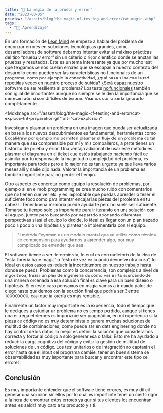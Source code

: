 ```yaml
---
title: "🧨 La magia de la prueba y error"
date: "2023-03-05"
preview: "/assets/blog/the-magic-of-testing-and-error/cat-magic.webp"
tags:
  - "👨‍💻 Aprendizaje"
---
```


En una formación de [Lean Mind](https://leanmind.es/es/) se empezó a hablar del
problema de encontrar errores en soluciones tecnológicas grandes, como
desarrolladores de software debemos intentar evitar al máximo prácticas del tipo
“prueba y error” sin un criterio o rigor científico donde se anotan las pruebas
y resultados. Este es un tema interesante ya que por mucho test que tengamos se
nos cuelan errores que se escapan a nuestro contexto del desarrollo como pueden
ser las características no funcionales de un programa, como por ejemplo la
conectividad, ¿qué pasa si se cae la red repetidas veces en nuestro proceso de
subida? ¿Será capaz nuestro software de ser resiliente al problema? Los tests
[no funcionales](https://testerhouse.com/teoria-testing/pruebas-funcionales/#nbspPruebas_no_Funcionalesnbsp)
también son igual de importantes aunque no siempre se le den la importancia que
se merecen aún si son difíciles de testear. Veamos como sería ignorarlo
completamente:

<MdxImage
  src="/assets/blog/the-magic-of-testing-and-error/cat-explode-tnt-preparation.gif"
  alt="cat-explosion"
></MdxImage>

Investigar y plasmar un problema en una imagen que pueda ser actualizada en base
a los nuevos descubrimientos es fundamental, herramientas como
[Excalidraw](https://excalidraw.com/) por ejemplo me permiten plasmar el flujo
de un problema de tal manera que sea comprensible por mí y mis compañeros, a
parte tienes un histórico de prueba y error. Una ventaja adicional de usar este
método es plasmar el diagrama en el ticket que estés trabajando haciendo fácil
de asimilar por tu responsable la magnitud o complejidad del problema, es
importante para todos pero a lo mejor no es tan urgente ya que lleva varios
meses allí y nadie dijo nada. Valorar la importancia de un problema es también
importante para no perder el tiempo.

Otro aspecto es concretar como equipo la resolución de problemas, por ejemplo si
en el mob programming se crea mucho ruido con comentarios que no tienen que ver
etc. y es improbable que puedas aprender o tener el suficiente foco como para
intentar encajar las piezas del problema en tu cabeza. Tener buena memoria puede
ayudarte pero no suele ser suficiente. Tomarse tu tiempo solo es importante para
ir iterando en una solución con el equipo, juntos pero buscando por separado
aportando diferentes perspectivas si así el equipo lo decide, lo ideal es llegar
con un plan trazado poco a poco o una hipótesis y plantear o implementarla con
el equipo.

> El método Feynman es un modelo mental que se utiliza como técnica de
> comprensión para ayudarnos a aprender algo, por muy complicado de entender que
> sea.

El software tiende a ser determinista, lo cual es contradictorio de la idea de
“esta librería hace magia” o “esto de vez en cuando devuelve otra cosa”, lo
ideal en estos casos es reducir la incertidumbre en nuestro trabajo hasta donde
se pueda. Problemas como la concurrencia, son complejos a nivel de algoritmos,
trazar un plan de ingeniería de cómo vas a irte acercando de una manera ordenada
a esa solución final es clave para un buen diseño o hipótesis. Si en este caso
pensamos en magia vamos a ir dando palos de ciego hasta que demos con la
solución final que podría ser 3 entre 100000000, casi que la lotería es más
rentable.

Finalmente un factor muy importante es la experiencia, todo el tiempo que le
dediques a estudiar un problema no es tiempo perdido, aunque si tienes una
entrega el viernes es importante ser pragmático, en mi experiencia si la pieza
de código no es muy determinista o genera muchas soluciones de multitud de
combinaciones, como puede ser en data engineering donde no hay control de los
datos, lo mejor es definir la solución que consideramos correcta y forzar al
código a solo generar esa o fallar. Esto me ha ayudado a reducir la carga
cognitiva del código y evitar la gestión de multitud de soluciones de un código.
Los test unitarios o de integración no captarán el error hasta que el input del
programa cambie, tener un buen sistema de observabilidad es muy importante para
buscar y encontrar este tipo de errores.

## Conclusión

Es muy importante entender que el software tiene errores, es muy difícil generar
una solución sin ellos por lo cual es importante tener un cierto rigor a la hora
de encontrar estos errores ya que si tus clientes los encuentran antes les
saldrá muy caro a tu producto y a ti.
